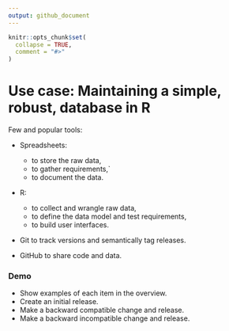 ```yaml
---
output: github_document
---
```


```r
knitr::opts_chunk$set(
  collapse = TRUE,
  comment = "#>"
)
```

# Use case: Maintaining a simple, robust, database in R

Few and popular tools:

* Spreadsheets:
    * to store the raw data,
    * to gather requirements,`
    * to document the data.

* R:
    * to collect and wrangle raw data, 
    * to define the data model and test requirements,
    * to build user interfaces.

* Git to track versions and semantically tag releases.

* GitHub to share code and data.

### Demo

* Show examples of each item in the overview.
* Create an initial release.
* Make a backward compatible change and release.
* Make a backward incompatible change and release.
